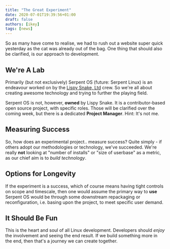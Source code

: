 ```yaml
---
title: "The Great Experiment"
date: 2020-07-01T19:39:56+01:00
draft: false
authors: [ikey]
tags: [news]
---
```


So as many have come to realise, we had to rush out a website super quick yesterday as the cat
was already out of the bag. One thing that should also be clarified, is our approach to development.

<more></more>

## We're A Lab

Primarily (but not exclusively) Serpent OS (future: Serpent Linux) is an endeavour worked on by the
[Lispy Snake, Ltd](https://lispysnake.com) crew. So we're all about creating awesome technology and
trying to further the playing field.

Serpent OS is not, however, **owned** by Lispy Snake. It is a contributor-based open source project,
with specific roles. Those will be clarified over the coming week, but there is a dedicated **Project Manager**.
Hint: It's not me.

## Measuring Success

So, how does an experimental project.. measure success? Quite simply - if others adopt our methodologies or
technology, we've succeeded. We're really **not** looking at "number of installs" or "size of userbase" as
a metric, as our chief aim is to _build technology_.

## Options for Longevity

If the experiment is a success, which of course means having tight controls on scope and timescale, then
one would assume the primary way to **use** Serpent OS would be through some downstream repackaging or
reconfiguration, i.e. basing upon the project, to meet specific user demand.

## It Should Be Fun

This is the heart and soul of all Linux development. Developers should _enjoy_ the involvement and seeing
the end result. If we build something more in the end, then that's a journey we can create together.
